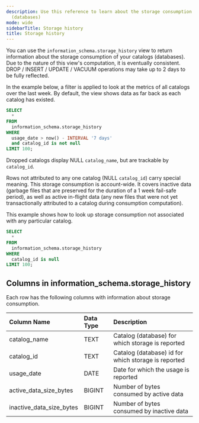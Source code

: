 ```yaml
---
description: Use this reference to learn about the storage consumption of your catalogs
  (databases)
mode: wide
sidebarTitle: Storage history
title: Storage history
---
```



You can use the `information_schema.storage_history` view to return information about the storage consumption of your catalogs (databases).
Due to the nature of this view's computation, it is eventually consistent. DROP / INSERT / UPDATE / VACUUM operations may take up to 2 days to be fully reflected.

In the example below, a filter is applied to look at the metrics of all catalogs over the last week.
By default, the view shows data as far back as each catalog has existed.

```sql
SELECT
  *
FROM
  information_schema.storage_history
WHERE
  usage_date > now() - INTERVAL '7 days'
  and catalog_id is not null
LIMIT 100;
```

Dropped catalogs display NULL `catalog_name`, but are trackable by `catalog_id`.

Rows not attributed to any one catalog (NULL `catalog_id`) carry special meaning. This storage consumption is account-wide. It covers inactive data (garbage files that are preserved for the duration of a 1 week fail-safe period), as well as active in-flight data (any new files that were not yet transactionally attributed to a catalog during consumption computation).

This example shows how to look up storage consumption not associated with any particular catalog.

```sql
SELECT
  *
FROM
  information_schema.storage_history
WHERE
  catalog_id is null
LIMIT 100;
```

## Columns in information_schema.storage_history

Each row has the following columns with information about storage consumption.

| Column Name              | Data Type   | Description                                                    |
|:-------------------------|:------------|:---------------------------------------------------------------|
| catalog_name             | TEXT        | Catalog (database) for which storage is reported               |
| catalog_id               | TEXT        | Catalog (database) id for which storage is reported            |
| usage_date               | DATE        | Date for which the usage is reported                           |
| active_data_size_bytes   | BIGINT      | Number of bytes consumed by active data                        |
| inactive_data_size_bytes | BIGINT      | Number of bytes consumed by inactive data                      |

